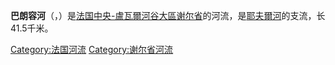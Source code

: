 {{noteTA
|G1=法国地名
|G2=单位
}}
{{Infobox river
| name                = 巴朗容河
| native_name         = Barangeon
| image               = BarangeonNeuvySurBarangeon.jpg
| image_size          = 
| image_caption       = 流经[[巴朗容河畔讷维|巴朗容河畔讷维]]的巴朗容河
| source1_location    = [[梅里埃斯布瓦|梅里埃斯布瓦]]
| source1_coordinates = {{coord|47|14|55|N|2|21|3|E}}
| source1_elevation   = 254米
| mouth_location      = [[耶夫爾河|耶夫爾河]]（[[维耶尔宗|维耶尔宗]]处）
| mouth_coordinates   = {{coord|47|12|40|N|2|7|5|E}}
| mouth_elevation     = 102米
| progression         = {{RYèvre}}
| subdivision_type1   = 国家
| subdivision_name1   = {{FR}}
| length              = {{convert|41.5|km|mi|abbr=on}}
| discharge1_avg      = 
| basin_size          = 
}}
'''巴朗容河'''（{{lang-fr|Barangeon}}，{{IPA-fr|baʁɑ̃ʒɔ̃}}）是[[法国|法国]][[中央-盧瓦爾河谷大區|中央-盧瓦爾河谷大區]][[谢尔省|谢尔省]]的河流，是[[耶夫爾河|耶夫爾河]]的支流，长41.5千米。

[[Category:法国河流|Category:法国河流]]
[[Category:谢尔省河流|Category:谢尔省河流]]